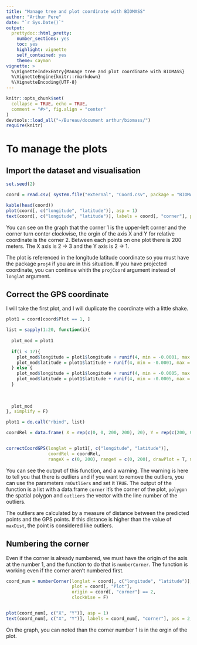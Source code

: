 ```yaml
---
title: "Manage tree and plot coordinate with BIOMASS"
author: "Arthur Pere"
date: "`r Sys.Date()`"
output: 
  prettydoc::html_pretty: 
    number_sections: yes
    toc: yes
    highlight: vignette
    self_contained: yes
    theme: cayman
vignette: >
  %\VignetteIndexEntry{Manage tree and plot coordinate with BIOMASS}
  %\VignetteEngine{knitr::rmarkdown}
  %\VignetteEncoding{UTF-8}
---
```


```r
knitr::opts_chunk$set(
  collapse = TRUE, echo = TRUE,
  comment = "#>", fig.align = "center"
)
devtools::load_all("~/Bureau/document arthur/biomass/")
require(knitr)
```


# To manage the plots
## Import the dataset and visualisation
```r
set.seed(2)

coord = read.csv( system.file("external", "Coord.csv", package = "BIOMASS", mustWork = T ))

kable(head(coord))
plot(coord[, c("longitude", "latitude")], asp = 1)
text(coord[, c("longitude", "latitude")], labels = coord[, "corner"], pos = 2, offset = 0.2 )
```
You can see on the graph that the corner 1 is the upper-left corner and the corner turn conter clockwise, the orgin of the axis X and Y for relative coordinate is the corner 2. Between each points on one plot there is 200 meters. The X axis is 2 -> 3 and the Y axis is 2 -> 1.



The plot is referenced in the longitude latitude coordinate so you must have the package `proj4` if you are in this situation. If you have projected coordinate, you can continue whith the `projCoord` argument instead of `longlat` argument. 

## Correct the GPS coordinate
I will take the first plot, and I will duplicate the coordinate with a little shake. 
```r
plot1 = coord[coord$Plot == 1, ]

list = sapply(1:20, function(i){
  
  plot_mod = plot1
  
  if(i < 17){
    plot_mod$longitude = plot1$longitude + runif(4, min = -0.0001, max = 0.0001)
    plot_mod$latitude = plot1$latitude + runif(4, min = -0.0001, max = 0.0001)
  } else {
    plot_mod$longitude = plot1$longitude + runif(4, min = -0.0005, max = 0.0005)
    plot_mod$latitude = plot1$latitude + runif(4, min = -0.0005, max = 0.0005)
  }
    
  
  
  plot_mod
}, simplify = F)

plot1 = do.call("rbind", list)

coordRel = data.frame( X = rep(c(0, 0, 200, 200), 20), Y = rep(c(200, 0, 0, 200), 20) )


correctCoordGPS(longlat = plot1[, c("longitude", "latitude")], 
                coordRel = coordRel, 
                rangeX = c(0, 200), rangeY = c(0, 200), drawPlot = T, maxDist = 20, rmOutliers = T)

```
You can see the output of this function, and a warning. The warning is here to tell you that there is outliers and if you want to remove the outliers, you can use the parameters `rmOutliers` and set it `TRUE`. 
The output of the function is a list with a data.frame `corner` it's the corner of the plot, `polygon` the spatial polygon and `outliers` the vector with the line number of the outliers.

The outliers are calculated by a measure of distance between the predicted points and the GPS points. If this distance is higher than the value of `maxDist`, the point is considered like outliers.


## Numbering the corner
Even if the corner is already numbered, we must have the origin of the axis at the number 1, and the function to do that is `numberCorner`. The function is working even if the corner aren't numbered first.

```r

coord_num = numberCorner(longlat = coord[, c("longitude", "latitude")], 
                         plot = coord[, "Plot"], 
                         origin = coord[, "corner"] == 2, 
                         clockWise = F)


plot(coord_num[, c("X", "Y")], asp = 1)
text(coord_num[, c("X", "Y")], labels = coord_num[, "corner"], pos = 2, offset = 0.2 )

```

On the graph, you can noted than the corner number 1 is in the orgin of the plot.



